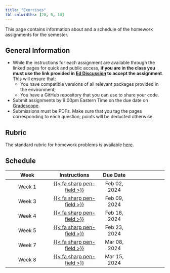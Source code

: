 ```yaml
---
title: "Exercises"
tbl-colwidths: [20, 5, 10]
---
```


This page contains information about and a schedule of the homework assignments for the semester.

## General Information

-  While the instructions for each assignment are available through the linked pages for quick and public access, **if you are in the class you must use the link provided in [Ed Discussion](http://us.edstem.org) to accept the assignment**. This will ensure that:
    - You have compatible versions of all relevant packages provided in the environment;
    - You have a GitHub repository that you can use to share your code.
- Submit assignments by 9:00pm Eastern Time on the due date on [Gradescope](https://gradescope.com).
- Submissions must be PDFs. Make sure that you tag the pages corresponding to each question; points will be deducted otherwise.

## Rubric

The standard rubric for homework problems is available [here](rubrics/standard.qmd).

## Schedule

| Week | Instructions | Due Date |
|:----------:|:------------:|:------:|:---------|
| Week 1 | [{{< fa sharp pen-field >}}](exercises/ex01/ex01.qmd) | Feb 02, 2024 |
| Week 3 | [{{< fa sharp pen-field >}}](exercises/ex03/ex03.qmd) | Feb 09, 2024 |
| Week 4 | [{{< fa sharp pen-field >}}](exercises/ex04/ex04.qmd) | Feb 16, 2024 |
| Week 5 | [{{< fa sharp pen-field >}}](exercises/ex05/ex05.qmd) | Feb 23, 2024 |
| Week 7 | [{{< fa sharp pen-field >}}](exercises/ex07/ex07.qmd) | Mar 08, 2024 |
| Week 8 | [{{< fa sharp pen-field >}}](exercises/ex08/ex08.qmd) | Mar 15, 2024 |
